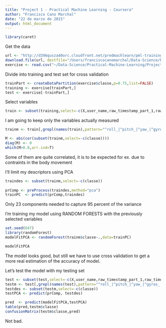 ```yaml
---
title: "Project 1 - Practical Machine Learning - Coursera"
author: "Francisco Cano Marchal"
date: "22 de marzo de 2015"
output: html_document
---
```

```r
library(caret)
```


Get the data   

```r
url <- "http://d396qusza40orc.cloudfront.net/predmachlearn/pml-training.csv"
download.file(url, destfile="/Users/franciscocanomarchal/Data-Science/Practical-Machine-Learning/Project-One/training.csv", method="curl")
exercise <- read.csv("~/Data-Science/Practical-Machine-Learning/Project-One/training.csv")
```

Divide into training and test set for cross validation   

```r
trainPart <- createDataPartition(exercise$classe,p=0.75,list=FALSE)
training <- exercise[trainPart,]
test <- exercise[-trainPart,]
```

Select variables   

```r
train <- subset(training,select=-c(X,user_name,raw_timestamp_part_1,raw_timestamp_part_2,cvtd_timestamp, new_window, num_window))    
```

I am going to keep only the variables actually measured   

```r
trainm <- train[,grepl(names(train),pattern="^roll_|^pitch_|^yaw_|^gyros_|^accel_|^magnet_|^classe")]
```

```r
M <- abs(cor(subset(trainm,select=-c(classe))))
diag(M) <- 0
which(M>0.8,arr.ind=T)
```

Some of them are quite correlated, it is to be expected for ex. due to contraints in the body movement   

I'll limit my descriptors using PCA   

```r
traindes <- subset(trainm,select=-c(classe))
        
prComp <- preProcess(traindes,method="pca")
trainPC  <- predict(prComp,traindes)
```

Only 23 components needed to capture 95 percent of the variance   


I'm training my model using RANDOM FORESTS with the previously selected variables   

```r
set.seed(647)
library(randomForest)
modelFitPCA <- randomForest(trainm$classe~.,data=trainPC)
```

```r
modelFitPCA
```

The model looks good, but still we have to use cross validation to get a more real estimation of the accuracy of model.    

Let's test the model with my testing set   

```r
test <- subset(test,select=-c(X,user_name,raw_timestamp_part_1,raw_timestamp_part_2,cvtd_timestamp, new_window, num_window))    
testm <- test[,grepl(names(test),pattern="^roll_|^pitch_|^yaw_|^gyros_|^accel_|^magnet_|^classe")]
testdes <- subset(testm,select=-c(classe))
testPCA <- predict(prComp, testdes)

pred  <- predict(modelFitPCA,testPCA)
table(pred,testm$classe)
confusionMatrix(testm$classe,pred)
```

Not bad.   












